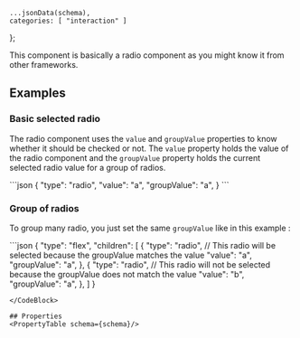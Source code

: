     ...jsonData(schema),
    categories: [ "interaction" ]
};

This component is basically a radio component as you might know it from other frameworks.

## Examples

### Basic selected radio

The radio component uses the `value` and `groupValue` properties to know whether it should be checked or not. The `value` property holds the value of the radio component and the `groupValue` property holds the current selected radio value for a group of radios.

<CodeBlock>
```json
{
    "type": "radio",
    "value": "a",
    "groupValue": "a",
}
```
</CodeBlock>

### Group of radios
To group many radio, you just set the same `groupValue` like in this example :

<CodeBlock>
```json
{
    "type": "flex",
    "children": [
        {
            "type": "radio",
            // This radio will be selected because the groupValue matches the value
            "value": "a",
            "groupValue": "a",
        },
        {
            "type": "radio",
            // This radio will not be selected because the groupValue does not match the value
            "value": "b",
            "groupValue": "a",
        },
    ]
}

```
</CodeBlock>

## Properties
<PropertyTable schema={schema}/>

